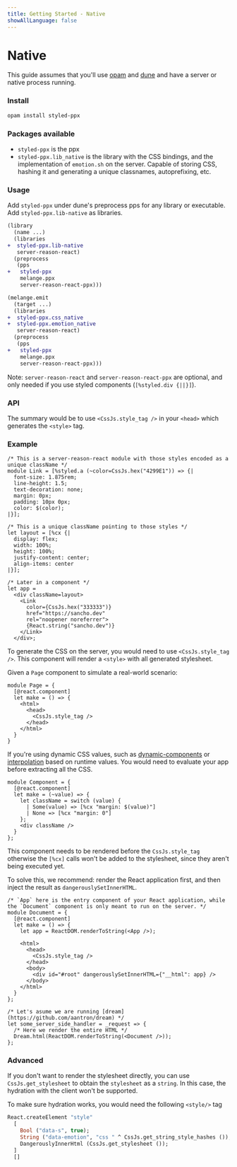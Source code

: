 ```yaml
---
title: Getting Started - Native
showAllLanguage: false
---
```



# Native

This guide assumes that you'll use [opam](https://github.com/ocaml/opam) and [dune](https://github.com/ocaml/dune) and have a server or native process running.

### Install

```bash
opam install styled-ppx
```

### Packages available

- `styled-ppx` is the ppx
- `styled-ppx.lib_native` is the library with the CSS bindings, and the implementation of `emotion.sh` on the server. Capable of storing CSS, hashing it and generating a unique classnames, autoprefixing, etc.

### Usage

Add `styled-ppx` under dune's preprocess pps for any library or executable. Add `styled-ppx.lib-native` as libraries.

```diff
(library
  (name ...)
  (libraries
+  styled-ppx.lib-native
   server-reason-react)
  (preprocess
   (pps
+   styled-ppx
    melange.ppx
    server-reason-react-ppx)))
```

```diff
(melange.emit
  (target ...)
  (libraries
+  styled-ppx.css_native
+  styled-ppx.emotion_native
   server-reason-react)
  (preprocess
   (pps
+   styled-ppx
    melange.ppx
    server-reason-react-ppx)))
```

Note: `server-reason-react` and `server-reason-react-ppx` are optional, and only needed if you use styled components (`[%styled.div {||}]`).

### API

The summary would be to use `<CssJs.style_tag />` in your `<head>` which generates the `<style>` tag.

### Example

```reasonml
/* This is a server-reason-react module with those styles encoded as a unique className */
module Link = [%styled.a (~color=CssJs.hex("4299E1")) => {|
  font-size: 1.875rem;
  line-height: 1.5;
  text-decoration: none;
  margin: 0px;
  padding: 10px 0px;
  color: $(color);
|}];

/* This is a unique className pointing to those styles */
let layout = [%cx {|
  display: flex;
  width: 100%;
  height: 100%;
  justify-content: center;
  align-items: center
|}];

/* Later in a component */
let app =
  <div className=layout>
    <Link
      color={CssJs.hex("333333")}
      href="https://sancho.dev"
      rel="noopener noreferrer">
      {React.string("sancho.dev")}
    </Link>
  </div>;
```

To generate the CSS on the server, you would need to use `<CssJs.style_tag />`. This component will render a `<style>` with all generated stylesheet.

Given a `Page` component to simulate a real-world scenario:

```reasonml
module Page = {
  [@react.component]
  let make = () => {
    <html>
      <head>
        <CssJs.style_tag />
      </head>
    </html>
  }
}
```

If you're using dynamic CSS values, such as [dynamic-components](./dynamic-components) or [interpolation](./interpolation) based on runtime values. You would need to evaluate your app before extracting all the CSS.

```reasonml
module Component = {
  [@react.component]
  let make = (~value) => {
    let className = switch (value) {
      | Some(value) => [%cx "margin: $(value)"]
      | None => [%cx "margin: 0"]
    };
    <div className />
  }
};
```

This component needs to be rendered before the `CssJs.style_tag` otherwise the `[%cx]` calls won't be added to the stylesheet, since they aren't being executed yet.

To solve this, we recommend: render the React application first, and then inject the result as `dangerouslySetInnerHTML`.

```reasonml
/* `App` here is the entry component of your React application, while the `Document` component is only meant to run on the server. */
module Document = {
  [@react.component]
  let make = () => {
    let app = ReactDOM.renderToString(<App />);

    <html>
      <head>
        <CssJs.style_tag />
      </head>
      <body>
        <div id="#root" dangerouslySetInnerHTML={"__html": app} />
      </body>
    </html>
  }
};

/* Let's asume we are running [dream](https://github.com/aantron/dream) */
let some_server_side_handler = _request => {
  /* Here we render the entire HTML */
  Dream.html(ReactDOM.renderToString(<Document />));
};
```

### Advanced

If you don't want to render the stylesheet directly, you can use `CssJs.get_stylesheet` to obtain the `stylesheet` as a `string`. In this case, the hydration with the client won't be supported.

To make sure hydration works, you would need the following `<style/>` tag

```ocaml
React.createElement "style"
  [
    Bool ("data-s", true);
    String ("data-emotion", "css " ^ CssJs.get_string_style_hashes ());
    DangerouslyInnerHtml (CssJs.get_stylesheet ());
  ]
  []
```

